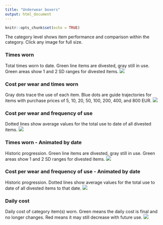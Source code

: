 ```yaml
---
title: "Underwear boxers"
output: html_document
---
```


```r
knitr::opts_chunk$set(echo = TRUE)

```

The category level shows item performance and comparison within the category. Click any image for full size.

### Times worn
Total times worn to date. Green line items are divested, gray still in use. Green areas show 1 and 2 SD ranges for divested items.
[![](https://www.dropbox.com/s/68s92sq99g89kmg/Category-Underwear_boxers-Times_used.png?raw=1)](https://www.dropbox.com/s/68s92sq99g89kmg/Category-Underwear_boxers-Times_used.png?raw=1)

### Cost per wear and times worn
Gray dots trace the use of each item. Blue dots are guide trajectories for items with purchase prices of 5, 10, 20, 50, 100, 200, 400, and 800 EUR.
[![](https://www.dropbox.com/s/dspynhmoxid16n3/Category-Underwear_boxers-Cost_and_Cumulative_use.png?raw=1)](https://www.dropbox.com/s/dspynhmoxid16n3/Category-Underwear_boxers-Cost_and_Cumulative_use.png?raw=1)

### Cost per wear and frequency of use
Dotted lines show average values for the total use to date of all divested items.
[![](https://www.dropbox.com/s/jbw6fca8dqvtbw0/Category-Underwear_boxers.png?raw=1)](https://www.dropbox.com/s/jbw6fca8dqvtbw0/Category-Underwear_boxers.png?raw=1)

### Times worn - Animated by date
Historic progression. Green line items are divested, gray still in use. Green areas show 1 and 2 SD ranges for divested items. 
![](https://www.dropbox.com/s/t0891j244ggve81/Category-Underwear_boxers-Times_used-animation.gif?raw=1)

### Cost per wear and frequency of use - Animated by date
Historic progression. Dotted lines show average values for the total use to date of all divested items to that date.
![](https://www.dropbox.com/s/8om9aj5vomdes2p/Category-Underwear_boxers-animation.gif?raw=1)

### Daily cost
Daily cost of category item(s) worn. Green means the daily cost is final and no longer changes. Red means it may still decrease with future use.
[![](https://www.dropbox.com/s/hq6mhmxfm781mwf/Category-Underwear_boxers-Daily_cost.png?raw=1)](https://www.dropbox.com/s/hq6mhmxfm781mwf/Category-Underwear_boxers-Daily_cost.png?raw=1)
